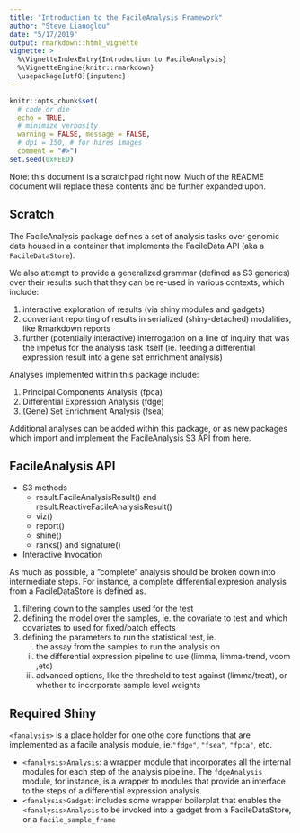 ```yaml
---
title: "Introduction to the FacileAnalysis Framework"
author: "Steve Lianoglou"
date: "5/17/2019"
output: rmarkdown::html_vignette
vignette: >
  %\VignetteIndexEntry{Introduction to FacileAnalysis}
  %\VignetteEngine{knitr::rmarkdown}
  \usepackage[utf8]{inputenc}
---
```


```r
knitr::opts_chunk$set(
  # code or die
  echo = TRUE,
  # minimize verbosity
  warning = FALSE, message = FALSE,
  # dpi = 150, # for hires images
  comment = "#>")
set.seed(0xFEED)
```

Note: this document is a scratchpad right now. Much of the README document
will replace these contents and be further expanded upon.

## Scratch

The FacileAnalysis package defines a set of analysis tasks over genomic data
housed in a container that implements the FacileData API (aka a
`FacileDataStore`). 

We also attempt to provide a generalized grammar (defined as S3 generics) over
their results such that they can be re-used in  various contexts, which include:

1. interactive exploration of results (via shiny modules and gadgets)
2. conveniant reporting of results in serialized (shiny-detached) modalities,
   like Rmarkdown reports
3. further (potentially interactive) interrogation on a line of inquiry that
   was the impetus for the analysis task itself (ie. feeding a differential
   expression result into a gene set enrichment analysis)

Analyses implemented within this package include:

1. Principal Components Analysis (fpca)
2. Differential Expression Analysis (fdge)
3. (Gene) Set Enrichment Analysis (fsea)

Additional analyses can be added within this package, or as new packages which
import and implement the FacileAnalysis S3 API from here.

## FacileAnalysis API

* S3 methods
    - result.FacileAnalysisResult() and result.ReactiveFacileAnalysisResult()
    - viz()
    - report()
    - shine()
    - ranks() and signature()
    
* Interactive Invocation

As much as possible, a "complete" analysis should be broken down into
intermediate steps. For instance, a complete differential expresion analysis
from a FacileDataStore is defined as.

1. filtering down to the samples used for the test
2. defining the model over the samples, ie. the covariate to test and which
   covariates to used for fixed/batch effects
3. defining the parameters to run the statistical test, ie.
    i)   the assay from the samples to run the analysis on
    ii)  the differential expression pipeline to use (limma, limma-trend,
         voom ,etc)
    iii) advanced options, like the threshold to test against (limma/treat), or
         whether to incorporate sample level weights

## Required Shiny

`<fanalysis>` is a place holder for one othe core functions that are implemented
as a facile analysis module, ie.`"fdge"`, `"fsea"`, `"fpca"`, etc.

* `<fanalysis>Analysis`: a wrapper module that incorporates all the internal
  modules for each step of the analysis pipeline. The `fdgeAnalysis` module,
  for instance, is a wrapper to modules that provide an interface to the steps
   of a differential expression analysis.
* `<fanalysis>Gadget`: includes some wrapper boilerplat that enables the
  `<fanalysis>Analysis` to be invoked into a gadget from a FacileDataStore, or
  a `facile_sample_frame`
